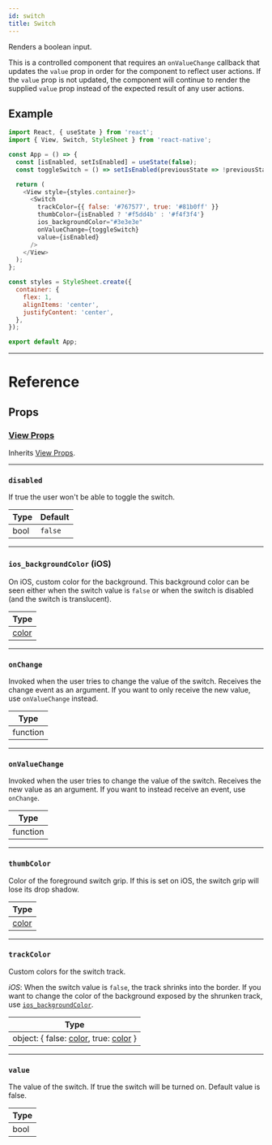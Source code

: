 ```yaml
---
id: switch
title: Switch
---
```


Renders a boolean input.

This is a controlled component that requires an `onValueChange` callback that updates the `value` prop in order for the component to reflect user actions. If the `value` prop is not updated, the component will continue to render the supplied `value` prop instead of the expected result of any user actions.

## Example

```js
import React, { useState } from 'react';
import { View, Switch, StyleSheet } from 'react-native';

const App = () => {
  const [isEnabled, setIsEnabled] = useState(false);
  const toggleSwitch = () => setIsEnabled(previousState => !previousState);

  return (
    <View style={styles.container}>
      <Switch
        trackColor={{ false: '#767577', true: '#81b0ff' }}
        thumbColor={isEnabled ? '#f5dd4b' : '#f4f3f4'}
        ios_backgroundColor="#3e3e3e"
        onValueChange={toggleSwitch}
        value={isEnabled}
      />
    </View>
  );
};

const styles = StyleSheet.create({
  container: {
    flex: 1,
    alignItems: 'center',
    justifyContent: 'center',
  },
});

export default App;
```

---

# Reference

## Props

### [View Props](view.md#props)

Inherits [View Props](view.md#props).

---

### `disabled`

If true the user won't be able to toggle the switch.

| Type | Default |
| ---- | ------- |
| bool | `false` |

---

### `ios_backgroundColor` **(iOS)**

On iOS, custom color for the background. This background color can be seen either when the switch value is `false` or when the switch is disabled (and the switch is translucent).

| Type                                              |
| ------------------------------------------------- |
| [color](https://reactnative.dev/docs/0.64/colors) |

---

### `onChange`

Invoked when the user tries to change the value of the switch. Receives the change event as an argument. If you want to only receive the new value, use `onValueChange` instead.

| Type     |
| -------- |
| function |

---

### `onValueChange`

Invoked when the user tries to change the value of the switch. Receives the new value as an argument. If you want to instead receive an event, use `onChange`.

| Type     |
| -------- |
| function |

---

### `thumbColor`

Color of the foreground switch grip. If this is set on iOS, the switch grip will lose its drop shadow.

| Type                                              |
| ------------------------------------------------- |
| [color](https://reactnative.dev/docs/0.64/colors) |

---

### `trackColor`

Custom colors for the switch track.

_iOS_: When the switch value is `false`, the track shrinks into the border. If you want to change the color of the background exposed by the shrunken track, use [`ios_backgroundColor`](#ios_backgroundColor-ios).

| Type                                                                                                                                        |
|---------------------------------------------------------------------------------------------------------------------------------------------|
| object: &lbrace; false: [color](https://reactnative.dev/docs/0.64/colors), true: [color](https://reactnative.dev/docs/0.64/colors) &rbrace; |

---

### `value`

The value of the switch. If true the switch will be turned on. Default value is false.

| Type |
| ---- |
| bool |
